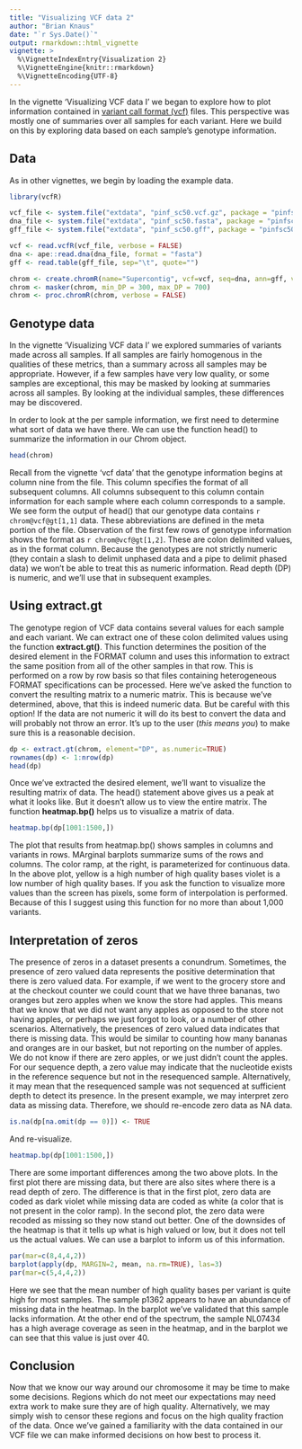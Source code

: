 ```yaml
---
title: "Visualizing VCF data 2"
author: "Brian Knaus"
date: "`r Sys.Date()`"
output: rmarkdown::html_vignette
vignette: >
  %\VignetteIndexEntry{Visualization 2}
  %\VignetteEngine{knitr::rmarkdown}
  %\VignetteEncoding{UTF-8}
---
```



In the vignette 'Visualizing VCF data I' we began to explore how to plot information contained in [variant call format (vcf)](http://samtools.github.io/hts-specs/ "VCF format at hts-specs") files.
This perspective was mostly one of summaries over all samples for each variant.
Here we build on this by exploring data based on each sample's genotype information.


## Data


As in other vignettes, we begin by loading the example data.



```r
library(vcfR)

vcf_file <- system.file("extdata", "pinf_sc50.vcf.gz", package = "pinfsc50")
dna_file <- system.file("extdata", "pinf_sc50.fasta", package = "pinfsc50")
gff_file <- system.file("extdata", "pinf_sc50.gff", package = "pinfsc50")

vcf <- read.vcfR(vcf_file, verbose = FALSE)
dna <- ape::read.dna(dna_file, format = "fasta")
gff <- read.table(gff_file, sep="\t", quote="")

chrom <- create.chromR(name="Supercontig", vcf=vcf, seq=dna, ann=gff, verbose=FALSE)
chrom <- masker(chrom, min_DP = 300, max_DP = 700)
chrom <- proc.chromR(chrom, verbose = FALSE)

```



## Genotype data

In the vignette 'Visualizing VCF data I' we explored summaries of variants made across all samples.
If all samples are fairly homogenous in the qualities of these metrics, than a summary across all samples may be appropriate.
However, if a few samples have very low quality, or some samples are exceptional, this may be masked by looking at summaries across all samples.
By looking at the individual samples, these differences may be discovered.



In order to look at the per sample information, we first need to determine what sort of data we have there.
We can use the function head() to summarize the information in our Chrom object.


```r
head(chrom)
```



Recall from the vignette 'vcf data' that the genotype information begins at column nine from the file.
This column specifies the format of all subsequent columns.
All columns subsequent to this column contain information for each sample where each column corresponds to a sample.
We see form the output of head() that our genotype data contains `r chrom@vcf@gt[1,1]` data.
These abbreviations are defined in the meta portion of the file.
Observation of the first few rows of genotype information shows the format as `r chrom@vcf@gt[1,2]`.
These are colon delimited values, as in the format column.
Because the genotypes are not strictly numeric (they contain a slash to delimit unphased data and a pipe to delimit phased data) we won't be able to treat this as numeric information.
Read depth (DP) is numeric, and we'll use that in subsequent examples.


## Using extract.gt


The genotype region of VCF data contains several values for each sample and each variant.
We can extract one of these colon delimited values using the function **extract.gt()**.
This function determines the position of the desired element in the FORMAT column and uses this information to extract the same position from all of the other samples in that row.
This is performed on a row by row basis so that files containing heterogeneous FORMAT specifications can be processed.
Here we've asked the function to convert the resulting matrix to a numeric matrix.
This is because we've determined, above, that this is indeed numeric data.
But be careful with this option!
If the data are not numeric it will do its best to convert the data and will probably not throw an error.
It's up to the user (*this means you*) to make sure this is a reasonable decision.


```r
dp <- extract.gt(chrom, element="DP", as.numeric=TRUE)
rownames(dp) <- 1:nrow(dp)
head(dp)
```


Once we've extracted the desired element, we'll want to visualize the resulting matrix of data.
The head() statement above gives us a peak at what it looks like.
But it doesn't allow us to view the entire matrix.
The function **heatmap.bp()** helps us to visualize a matrix of data.


```r
heatmap.bp(dp[1001:1500,])
```


The plot that results from heatmap.bp() shows samples in columns and variants in rows.
MArginal barplots summarize sums of the rows and columns.
The color ramp, at the right, is parameterized for continuous data.
In the above plot, yellow is a high number of high quality bases violet is a low number of high quality bases.
If you ask the function to visualize more values than the screen has pixels, some form of interpolation is performed.
Because of this I suggest using this function for no more than about 1,000 variants.



## Interpretation of zeros


The presence of zeros in a dataset presents a conundrum.
Sometimes, the presence of zero valued data represents the positive determination that there is zero valued data.
For example, if we went to the grocery store and at the checkout counter we could count that we have three bananas, two oranges but zero apples when we know the store had apples.
This means that we know that we did not want any apples as opposed to the store not having apples, or perhaps we just forgot to look, or a number of other scenarios.
Alternatively, the presences of zero valued data indicates that there is missing data.
This would be similar to counting how many bananas and oranges are in our basket, but not reporting on the number of apples.
We do not know if there are zero apples, or we just didn't count the apples.
For our sequence depth, a zero value may indicate that the nucleotide exists in the reference sequence but not in the resequenced sample.
Alternatively, it may mean that the resequenced sample was not sequenced at sufficient depth to detect its presence.
In the present example, we may interpret zero data as missing data.
Therefore, we should re-encode zero data as NA data.


```r
is.na(dp[na.omit(dp == 0)]) <- TRUE
```


And re-visualize.


```r
heatmap.bp(dp[1001:1500,])
```


There are some important differences among the two above plots.
In the first plot there are missing data, but there are also sites where there is a read depth of zero.
The difference is that in the first plot, zero data are coded as dark violet while missing data are coded as white (a color that is not present in the color ramp).
In the second plot, the zero data were recoded as missing so they now stand out better.
One of the downsides of the heatmap is that it tells up what is high valued or low, but it does not tell us the actual values.
We can use a barplot to inform us of this information.


```r
par(mar=c(8,4,4,2))
barplot(apply(dp, MARGIN=2, mean, na.rm=TRUE), las=3)
par(mar=c(5,4,4,2))
```


Here we see that the mean number of high quality bases per variant is quite high for most samples.
The sample p1362 appears to have an abundance of missing data in the heatmap.
In the barplot we've validated that this sample lacks information.
At the other end of the spectrum, the sample NL07434 has a high average coverage as seen in the heatmap, and in the barplot we can see that this value is just over 40.



## Conclusion


Now that we know our way around our chromosome it may be time to make some decisions.
Regions which do not meet our expectations may need extra work to make sure they are of high quality.
Alternatively, we may simply wish to censor these regions and focus on the high quality fraction of the data.
Once we've gained a familiarity with the data contained in our VCF file we can make informed decisions on how best to process it.




